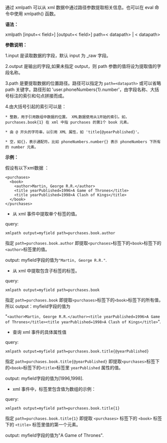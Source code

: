 通过 xmlpath 可以从 xml 数据中通过路径参数提取相关信息。也可以在 eval 命令中使用 xmlpath() 函数。

**语法：**

xmlpath [input=< field>] [output=< field>] path=< datapath> | < datapath>

**参数说明：**

1.input 是读取数据的字段，默认 input 为 _raw 字段。

2.output 是输出的字段,如果未指定 output，则 path 参数的值将设为提取值的字段名称。

3.path 是要提取数据的位置路径。路径可以指定为 `path=<datapath>` 或可以省略 path 关键字。路径形如 'user.phoneNumbers{1}.number'，由字段名称、大括号标注的索引和句点拼接而成。

4.由大括号引起的索引可以是：
	
	* 整数，用于引用数组中数据的位置。 XML数据使用从1开始的索引。如，purchases.book{1} 在 xml 中指 purchases 的第1个 book 元素。  
		
	* 由 @ 开头的字符串，以引用 XML 属性，如 'title{@yearPublished}'。
	
	* 空，如{}，表示通配符。比如 phoneNumbers.number{} 表示 phoneNumbers 下所有的 number 元素。

**示例：**

假设有以下xml数据 ：

```
<purchases>
  <book>
    <author>Martin, George R.R.</author>
    <title yearPublished=1996>A Game of Thrones</title>
    <title yearPublished=1998>A Clash of Kings</title>
  </book>
</purchases>
```

* 从 xml 事件中提取单个标签的值。 
            
query: 
```
xmlpath output=myfield path=purchases.book.author  
```

指定 `path=purchases.book.author` 即提取`<purchases>`标签下的`<book>`标签下的`<author>`标签里的值。

output: myfield字段的值为`"Martin, George R.R."`.  

* 从 xml 中提取包含子标签的标签。  
               
query: 
```
xmlpath output=myfield path=purchases.book 
```

指定 `path=purchases.book` 即提取`<purchases>`标签下的`<book>`标签下的所有值，所以 output：myfield字段的值为

"`<author>Martin, George R.R.</author><title yearPublished=1996>A Game of Thrones</title><title yearPublished=1998>A Clash of Kings</title>`".

* 查询 xml 事件的具体属性值            

 query:

```
xmlpath output=myfield path=purchases.book.title{@yearPublished}     
```

指定 `path=purchases.book.title{@yearPublished}` 即提取`<purchases>`标签下的`<book>`标签下的`<title>`标签里 `yearPublished` 属性的值。

output: myfield字段的值为[1996,1998].        

* xml 事件中，标签里包含值为数组的示例：
                    
 query: 
 ```
 xmlpath output=myfield path=purchases.book.title{1}   
 ```
 
 指定  `path=purchases.book.title{1}` 即提取 `<purchases>` 标签下的 `<book>` 标签下的 `<title>` 标签里值的第一个元素。
 
output: myfield字段的值为"A Game of Thrones".  